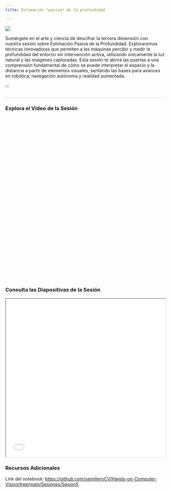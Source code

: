 ```yaml
---
title: Estimación *pasiva* de la profundidad

---
```

<style>* {overflow: visible;}     h2{
        border-bottom: 1px solid #dee2e6 !important;
    }
    </style>

::: {layout="[35,65]"}

![](../images/sesiones/sesion4.webp)

Sumérgete en el arte y ciencia de descifrar la tercera dimensión con nuestra sesión sobre Estimación Pasiva de la Profundidad. Exploraremos técnicas innovadoras que permiten a las máquinas percibir y medir la profundidad del entorno sin intervención activa, utilizando únicamente la luz natural y las imágenes capturadas. Esta sesión te abrirá las puertas a una comprensión fundamental de cómo se puede interpretar el espacio y la distancia a partir de elementos visuales, sentando las bases para avances en robótica, navegación autónoma y realidad aumentada.
:::

:::

## 

### Explora el Video de la Sesión

<iframe width="700" height="515" src="" title="YouTube video player" frameborder="0" allow="accelerometer; autoplay; clipboard-write; encrypted-media; gyroscope; picture-in-picture; web-share" referrerpolicy="strict-origin-when-cross-origin" allowfullscreen></iframe>

### Consulta las Diapositivas de la Sesión

<iframe src="/slides/SemilleroCV_Session5_PassiveDepthImaging.pdf" width="100%" height="500px"></iframe>

### Recursos Adicionales

Link del notebook: <a href="https://github.com/semilleroCV/Hands-on-Computer-Vision/tree/main/Sesiones/Sesion5" target="_blank">https://github.com/semilleroCV/Hands-on-Computer-Vision/tree/main/Sesiones/Sesion5</a>


